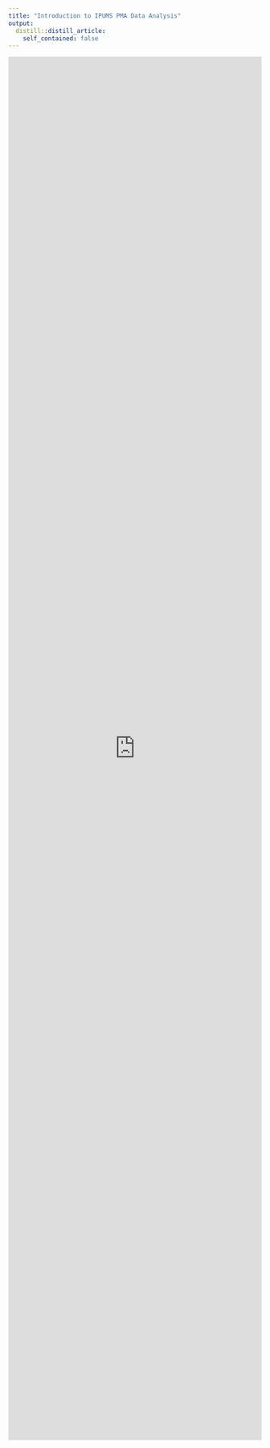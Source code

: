 ```yaml
---
title: "Introduction to IPUMS PMA Data Analysis"
output:
  distill::distill_article:
    self_contained: false
---
```


<div class="l-screen-inset">
  <iframe 
    style="margin:0 auto; min-width: 100%; height: 2750px" 
    id="myIframe1" 
    class="interactive" 
    src="https://umn.qualtrics.com/jfe/form/SV_eQB2HQE2tY1gpT0" 
    scrolling="no" 
    frameborder="no">
  </iframe>
</div>

